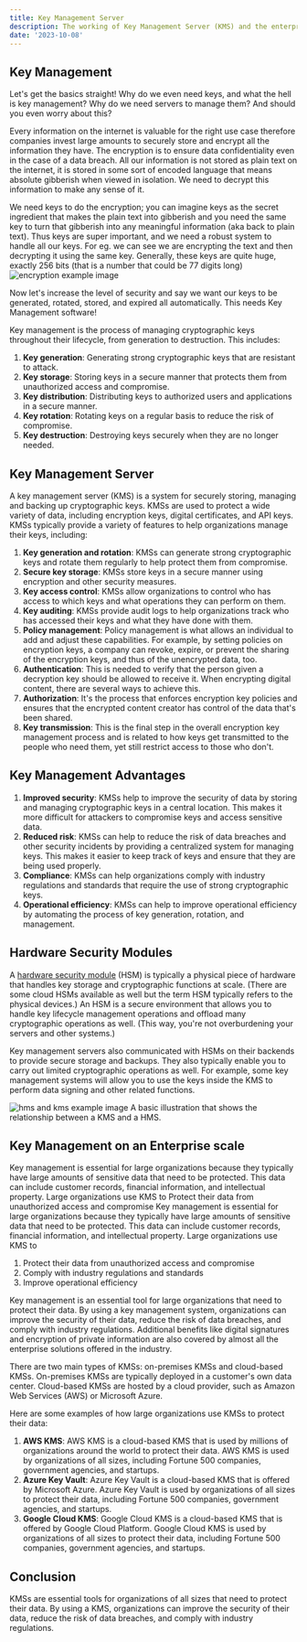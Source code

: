 ```yaml
---
title: Key Management Server
description: The working of Key Management Server (KMS) and the enterprise solutions
date: '2023-10-08'
---
```


## Key Management

Let's get the basics straight! Why do we even need keys, and what the hell is key management? Why do we need servers to manage them? And should you even worry about this?

Every information on the internet is valuable for the right use case therefore companies invest large amounts to securely store and encrypt all the information they have. The encryption is to ensure data confidentiality even in the case of a data breach. All our information is not stored as plain text on the internet, it is stored in some sort of encoded language that means absolute gibberish when viewed in isolation. We need to decrypt this information to make any sense of it.

We need keys to do the encryption; you can imagine keys as the secret ingredient that makes the plain text into gibberish and you need the same key to turn that gibberish into any meaningful information (aka back to plain text). Thus keys are super important, and we need a robust system to handle all our keys. For eg. we can see we are encrypting the text and then decrypting it using the same key. Generally, these keys are quite huge, exactly 256 bits (that is a number that could be 77 digits long)
![encryption example image](/images/kms-image-0.png)

Now let's increase the level of security and say we want our keys to be generated, rotated, stored, and expired all automatically. This needs Key Management software!

Key management is the process of managing cryptographic keys throughout their lifecycle, from generation to destruction. This includes:

1. **Key generation**: Generating strong cryptographic keys that are resistant to attack.
1. **Key storage**: Storing keys in a secure manner that protects them from unauthorized access and compromise.
1. **Key distribution**: Distributing keys to authorized users and applications in a secure manner.
1. **Key rotation**: Rotating keys on a regular basis to reduce the risk of compromise.
1. **Key destruction**: Destroying keys securely when they are no longer needed.

## Key Management Server

A key management server (KMS) is a system for securely storing, managing and backing up cryptographic keys. KMSs are used to protect a wide variety of data, including encryption keys, digital certificates, and API keys.
KMSs typically provide a variety of features to help organizations manage their keys, including:

1. **Key generation and rotation**: KMSs can generate strong cryptographic keys and rotate them regularly to help protect them from compromise.
1. **Secure key storage**: KMSs store keys in a secure manner using encryption and other security measures.
1. **Key access control**: KMSs allow organizations to control who has access to which keys and what operations they can perform on them.
1. **Key auditing**: KMSs provide audit logs to help organizations track who has accessed their keys and what they have done with them.
1. **Policy management**: Policy management is what allows an individual to add and adjust these capabilities. For example, by setting policies on encryption keys, a company can revoke, expire, or prevent the sharing of the encryption keys, and thus of the unencrypted data, too.
1. **Authentication**: This is needed to verify that the person given a decryption key should be allowed to receive it. When encrypting digital content, there are several ways to achieve this.
1. **Authorization**: It's the process that enforces encryption key policies and ensures that the encrypted content creator has control of the data that's been shared.
1. **Key transmission**: This is the final step in the overall encryption key management process and is related to how keys get transmitted to the people who need them, yet still restrict access to those who don't.

## Key Management Advantages

1. **Improved security**: KMSs help to improve the security of data by storing and managing cryptographic keys in a central location. This makes it more difficult for attackers to compromise keys and access sensitive data.
1. **Reduced risk**: KMSs can help to reduce the risk of data breaches and other security incidents by providing a centralized system for managing keys. This makes it easier to keep track of keys and ensure that they are being used properly.
1. **Compliance**: KMSs can help organizations comply with industry regulations and standards that require the use of strong cryptographic keys.
1. **Operational efficiency**: KMSs can help to improve operational efficiency by automating the process of key generation, rotation, and management.

## Hardware Security Modules

A [hardware security module](https://www.thesslstore.com/blog/what-is-a-hardware-security-module-hsms-explained/) (HSM) is typically a physical piece of hardware that handles key storage and cryptographic functions at scale. (There are some cloud HSMs available as well but the term HSM typically refers to the physical devices.) An HSM is a secure environment that allows you to handle key lifecycle management operations and offload many cryptographic operations as well. (This way, you're not overburdening your servers and other systems.)

Key management servers also communicated with HSMs on their backends to provide secure storage and backups. They also typically enable you to carry out limited cryptographic operations as well. For example, some key management systems will allow you to use the keys inside the KMS to perform data signing and other related functions.

![hms and kms example image](/images/kms-image-1.png)
A basic illustration that shows the relationship between a KMS and a HMS.

## Key Management on an Enterprise scale

Key management is essential for large organizations because they typically have large amounts of sensitive data that need to be protected. This data can include customer records, financial information, and intellectual property. Large organizations use KMS to Protect their data from unauthorized access and compromise
Key management is essential for large organizations because they typically have large amounts of sensitive data that need to be protected. This data can include customer records, financial information, and intellectual property. Large organizations use KMS to

1. Protect their data from unauthorized access and compromise
1. Comply with industry regulations and standards
1. Improve operational efficiency

Key management is an essential tool for large organizations that need to protect their data. By using a key management system, organizations can improve the security of their data, reduce the risk of data breaches, and comply with industry regulations. Additional benefits like digital signatures and encryption of private information are also covered by almost all the enterprise solutions offered in the industry.

There are two main types of KMSs: on-premises KMSs and cloud-based KMSs. On-premises KMSs are typically deployed in a customer's own data center. Cloud-based KMSs are hosted by a cloud provider, such as Amazon Web Services (AWS) or Microsoft Azure.

Here are some examples of how large organizations use KMSs to protect their data:

1. **AWS KMS**: AWS KMS is a cloud-based KMS that is used by millions of organizations around the world to protect their data. AWS KMS is used by organizations of all sizes, including Fortune 500 companies, government agencies, and startups.
1. **Azure Key Vault**: Azure Key Vault is a cloud-based KMS that is offered by Microsoft Azure. Azure Key Vault is used by organizations of all sizes to protect their data, including Fortune 500 companies, government agencies, and startups.
1. **Google Cloud KMS**: Google Cloud KMS is a cloud-based KMS that is offered by Google Cloud Platform. Google Cloud KMS is used by organizations of all sizes to protect their data, including Fortune 500 companies, government agencies, and startups.

## Conclusion

KMSs are essential tools for organizations of all sizes that need to protect their data. By using a KMS, organizations can improve the security of their data, reduce the risk of data breaches, and comply with industry regulations.
